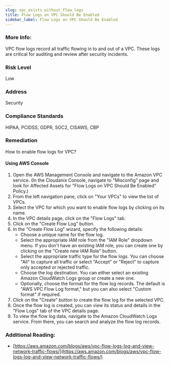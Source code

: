 ```yaml
---
slug: vpc_exists_without_flow_logs
title: Flow Logs on VPC Should Be Enabled
sidebar_label: Flow Logs on VPC Should Be Enabled
---
```


### More Info:

VPC flow logs record all traffic flowing in to and out of a VPC. These logs are critical for auditing and review after security incidents.

### Risk Level

Low

### Address

Security

### Compliance Standards

HIPAA, PCIDSS, GDPR, SOC2, CISAWS, CBP

### Remediation

How to enable flow logs for VPC?

#### Using AWS Console

1. Open the AWS Management Console and navigate to the Amazon VPC service.
    (In the Cloudanix Console, navigate to "Misconfig" page and look for Affected Assets for "Flow Logs on VPC Should Be Enabled" Policy.)
2. From the left navigation pane, click on "Your VPCs" to view the list of VPCs.
3. Select the VPC for which you want to enable flow logs by clicking on its name.
4. In the VPC details page, click on the "Flow Logs" tab.
5. Click on the "Create Flow Log" button.
6. In the "Create Flow Log" wizard, specify the following details:
   - Choose a unique name for the flow log.
   - Select the appropriate IAM role from the "IAM Role" dropdown menu. If you don't have an existing IAM role, you can create one by clicking on the "Create new IAM Role" button.
   - Select the appropriate traffic type for the flow logs. You can choose "All" to capture all traffic or select "Accept" or "Reject" to capture only accepted or rejected traffic.
   - Choose the log destination. You can either select an existing Amazon CloudWatch Logs group or create a new one.
   - Optionally, choose the format for the flow log records. The default is "AWS VPC Flow Log format," but you can also select "Custom format" if required.
7. Click on the "Create" button to create the flow log for the selected VPC.
8. Once the flow log is created, you can view its status and details in the "Flow Logs" tab of the VPC details page.
9. To view the flow log data, navigate to the Amazon CloudWatch Logs service. From there, you can search and analyze the flow log records.

### Additional Reading:

- [https://aws.amazon.com/blogs/aws/vpc-flow-logs-log-and-view-network-traffic-flows/](https://aws.amazon.com/blogs/aws/vpc-flow-logs-log-and-view-network-traffic-flows/) 

